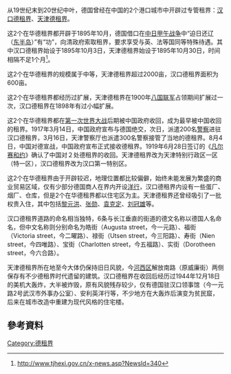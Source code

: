 从19世纪末到20世纪中叶，德国曾经在中国的2个港口城市中开辟过专管租界：[[汉口德租界|汉口德租界]]、[[天津德租界|天津德租界]]。

这2个在华德租界都开辟于1895年10月，德国借口在[[中日甲午战争|中日甲午战争]]中“迫日还辽（[[辽东半岛|东半岛]]）”有“功”，向清政府索取租界，要求享受与英、法等国同等特殊待遇。其中汉口德租界始设于1895年10月3日，天津德租界始设于1895年10月30日，时间相隔不足1个月<ref name="tjhexi">http://www.tjhexi.gov.cn/x-news.asp?NewsId=340</ref>。

这2个在华德租界的规模属于中等，天津德租界超过2000亩，汉口德租界面积为600亩。

这2个在华德租界都经历过扩展，天津德租界在1900年[[八国联军|八国联军]]占领期间扩展过一次，汉口德租界在1898年有过小幅扩展。

这2个在华德租界都在[[第一次世界大战|第一次世界大战]]后期被中国政府收回，成为最早被中国收回的租界。1917年3月14日，中国政府宣布与德国绝交，次日，派遣200名[[警察|警察]]进驻汉口德租界，3月16日，天津警察厅也派遣300名警察接管了当地的德租界。8月4日，中国对德宣战，中国政府宣布正式接收德租界。1919年6月28日签订的《[[凡尔赛和约|凡尔赛和约]]》确认了中国对２处德租界的收回。天津德租界改为天津特别行政区一区（特一区），汉口德租界改为汉口第一特别区。

这2个在华德租界由于开辟较迟，地理位置都比较偏僻，始终未能发展为繁盛的商业贸易区域，仅有少部分德国商人在界内开设[[洋行|洋行]]，汉口德租界内设有一些蛋厂、烟厂、仓库，但是2个在华德租界都以住宅区为主。天津德租界还曾经吸引了一批权贵入住，其中包括[[黎元洪|黎元洪]]、[[张勋|张勋]]、[[袁克定|袁克定]]、[[刘冠雄|刘冠雄]]等。

汉口德租界道路的命名相当独特，6条与长江垂直的街道的德文名称以德国人名命名，但中文名称则分别命名为皓街（Augusta street，今一元路）、福街（Victoria street，今二曜路）、禄街（Utsen street，今三阳路）、寿街（Nien street，今四唯路）、宝街（Charlotten street，今五福路）、实街（Dorotheen street，今六合路）。

天津德租界所在地至今大体仍保持旧日风貌，今[[河西区_(天津市)|河西区]]解放南路（原威廉街）两侧保存有不少德租界时代遗留的建筑。汉口德租界在收回后经历过1944年12月18日的美机大轰炸，大半被炸毁，原有风貌残存较少，仅有德国驻汉口领事馆（今一元路2号武汉市外事办公室）、安利英洋行等，不少地方在大轰炸后演变为贫民窟，后来在城市改造中重建为现代风格的住宅楼。

==參考資料==
<div class="references-small">
<references/>
</div>
[[Category:德租界|Category:德租界]]